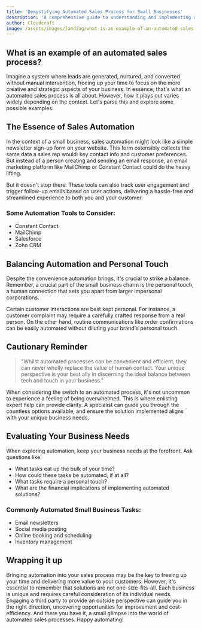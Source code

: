 ```yaml
---
title: 'Demystifying Automated Sales Process for Small Businesses'
description: 'A comprehensive guide to understanding and implementing an automated sales process for small businesses.'
author: Cloudcraft
image: /assets/images/landing/what-is-an-example-of-an-automated-sales-process.jpg
---
```


## What is an example of an automated sales process?

Imagine a system where leads are generated, nurtured, and converted without manual intervention, freeing up your time to focus on the more creative and strategic aspects of your business. In essence, that's what an automated sales process is all about. However, how it plays out varies widely depending on the context. Let's parse this and explore some possible examples.

<ServicesBlurb />

## The Essence of Sales Automation 

In the context of a small business, sales automation might look like a simple newsletter sign-up form on your website. This form ostensibly collects the same data a sales rep would: key contact info and customer preferences. But instead of a person creating and sending an email response, an email marketing platform like MailChimp or Constant Contact could do the heavy lifting. 

But it doesn't stop there. These tools can also track user engagement and trigger follow-up emails based on user actions, delivering a hassle-free and streamlined experience to both you and your customer.

### Some Automation Tools to Consider:

 * Constant Contact
 * MailChimp
 * Salesforce
 * Zoho CRM

## Balancing Automation and Personal Touch

Despite the convenience automation brings, it's crucial to strike a balance. Remember, a crucial part of the small business charm is the personal touch, a human connection that sets you apart from larger impersonal corporations. 

Certain customer interactions are best kept personal. For instance, a customer complaint may require a carefully crafted response from a real person. On the other hand, routine communications like order confirmations can be easily automated without diluting your brand's personal touch.

<GetStartedBlurb />

## Cautionary Reminder

<blockquote tip>
"Whilst automated processes can be convenient and efficient, they can never wholly replace the value of human contact. Your unique perspective is your best ally in discerning the ideal balance between tech and touch in your business." 
</blockquote>

When considering the switch to an automated process, it's not uncommon to experience a feeling of being overwhelmed. This is where enlisting expert help can provide clarity. A specialist can guide you through the countless options available, and ensure the solution implemented aligns with your unique business needs.

## Evaluating Your Business Needs

When exploring automation, keep your business needs at the forefront. Ask questions like:

 * What tasks eat up the bulk of your time? 
 * How could these tasks be automated, if at all?
 * What tasks require a personal touch?
 * What are the financial implications of implementing automated solutions?

### Commonly Automated Small Business Tasks:

 * Email newsletters
 * Social media posting
 * Online booking and scheduling
 * Inventory management

## Wrapping it up

Bringing automation into your sales process may be the key to freeing up your time and delivering more value to your customers. However, it's essential to remember that solutions are not one-size-fits-all. Each business is unique and requires careful consideration of its individual needs. Engaging a third party to provide an outside perspective can guide you in the right direction, uncovering opportunities for improvement and cost-efficiency. And there you have it, a small glimpse into the world of automated sales processes. Happy automating!